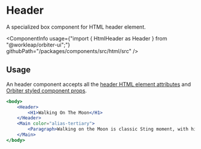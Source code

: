
<Meta
    title="Html elements/Header"
    id="html-header"
/>

# Header

<Tagline>A specialized <Link href="?path=/docs/box--default-story">box</Link> component for HTML header element.</Tagline>

<ComponentInfo
    usage={"import { HtmlHeader as Header } from \"@workleap/orbiter-ui\";"}
    githubPath="/packages/components/src/html/src"
/>

## Usage

An header component accepts all the [header HTML element attributes](https://developer.mozilla.org/en-US/docs/Web/HTML/Element/header) and [Orbiter styled component props](?path=/docs/styling--page).

```jsx
<body>
    <Header>
        <H1>Walking On The Moon</H1>
    </Header>
    <Main color="alias-tertiary">
        <Paragraph>Walking on the Moon is classic Sting moment, with his band The Police turning out one of their most groovy reggae-inspired hits to the background of space exploration.</Paragraph>
    </Main>
</body>
```
